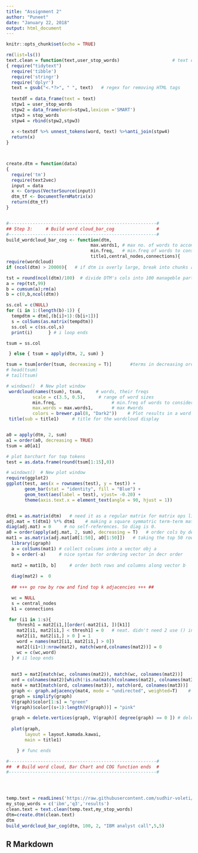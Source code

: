 ---
title: "Assignment 2"
author: "Puneet"
date: "January 22, 2018"
output: html_document
---

```{r setup, include=FALSE}
knitr::opts_chunk$set(echo = TRUE)
```
```{r}
rm(list=ls())  
text.clean = function(text,user_stop_words)                    # text data
{ require("tidytext")
  require('tibble')
  require('stringr')
  require('dplyr')
  text = gsub("<.*?>", " ", text) 	# regex for removing HTML tags
  
  textdf = data_frame(text = text)    
  stpw1 = user_stop_words
  stpw2 = data_frame(word=stpw1,lexicon ='SMART')
  stpw3 = stop_words
  stpw4 = rbind(stpw2,stpw3)
     
  x <-textdf %>% unnest_tokens(word, text) %>%anti_join(stpw4)
  return(x)  
}



create.dtm = function(data)
{
  require('tm')
  require(text2vec)
  input = data
  x <- Corpus(VectorSource(input))
  dtm_tf <- DocumentTermMatrix(x)
  return(dtm_tf) 
}


#--------------------------------------------------------#
## Step 3:     # Build word cloud_bar_cog                #
#--------------------------------------------------------#
build_wordcloud_bar_cog <- function(dtm, 
                                max.words1, # max no. of words to accommodate
                                min.freq,   # min.freq of words to consider
                                title1,central_nodes,connections){        # write within double quotes
require(wordcloud)
if (ncol(dtm) > 20000){   # if dtm is overly large, break into chunks and solve

tst = round(ncol(dtm)/100)  # divide DTM's cols into 100 manageble parts
a = rep(tst,99)
b = cumsum(a);rm(a)
b = c(0,b,ncol(dtm))

ss.col = c(NULL)
for (i in 1:(length(b)-1)) {
  tempdtm = dtm[,(b[i]+1):(b[i+1])]
  s = colSums(as.matrix(tempdtm))
  ss.col = c(ss.col,s)
  print(i)      } # i loop ends

tsum = ss.col

 } else { tsum = apply(dtm, 2, sum) }

tsum = tsum[order(tsum, decreasing = T)]       #terms in decreasing order of freq
# head(tsum)
# tail(tsum)

# windows()  # New plot window
 wordcloud(names(tsum), tsum,     # words, their freqs 
          scale = c(3.5, 0.5),     # range of word sizes
          min.freq,                     # min.freq of words to consider
          max.words = max.words1,       # max #words
          colors = brewer.pal(8, "Dark2"))    # Plot results in a word cloud 
 title(sub = title1)     # title for the wordcloud display


a0 = apply(dtm, 2, sum)
a1 = order(a0, decreasing = TRUE)
tsum = a0[a1]

# plot barchart for top tokens
test = as.data.frame(round(tsum[1:15],0))

# windows()  # New plot window
require(ggplot2)
ggplot(test, aes(x = rownames(test), y = test)) + 
       geom_bar(stat = "identity", fill = "Blue") +
       geom_text(aes(label = test), vjust= -0.20) + 
       theme(axis.text.x = element_text(angle = 90, hjust = 1))


dtm1 = as.matrix(dtm)   # need it as a regular matrix for matrix ops like %*% to apply
adj.mat = t(dtm1) %*% dtm1    # making a square symmatric term-term matrix 
diag(adj.mat) = 0     # no self-references. So diag is 0.
a0 = order(apply(adj.mat, 2, sum), decreasing = T)   # order cols by descending colSum
mat1 = as.matrix(adj.mat[a0[1:50], a0[1:50]])   # taking the top 50 rows and cols only
  library(igraph)
  a = colSums(mat1) # collect colsums into a vector obj a
  b = order(-a)     # nice syntax for ordering vector in decr order  
  
  mat2 = mat1[b, b]     # order both rows and columns along vector b
  
  diag(mat2) =  0
  
  ## +++ go row by row and find top k adjacencies +++ ##

  wc = NULL
  s = central_nodes
  k1 = connections

 for (i1 in 1:s){ 
    thresh1 = mat2[i1,][order(-mat2[i1, ])[k1]]
    mat2[i1, mat2[i1,] < thresh1] = 0   # neat. didn't need 2 use () in the subset here.
    mat2[i1, mat2[i1,] > 0 ] = 1
    word = names(mat2[i1, mat2[i1,] > 0])
    mat2[(i1+1):nrow(mat2), match(word,colnames(mat2))] = 0
    wc = c(wc,word)
  } # i1 loop ends
  
  
  mat3 = mat2[match(wc, colnames(mat2)), match(wc, colnames(mat2))]
  ord = colnames(mat2)[which(!is.na(match(colnames(mat2), colnames(mat3))))]  # removed any NAs from the list
  mat4 = mat3[match(ord, colnames(mat3)), match(ord, colnames(mat3))]
  graph <- graph.adjacency(mat4, mode = "undirected", weighted=T)    # Create Network object
  graph = simplify(graph) 
  V(graph)$color[1:s] = "green"
  V(graph)$color[(s+1):length(V(graph))] = "pink"

  graph = delete.vertices(graph, V(graph)[ degree(graph) == 0 ]) # delete singletons?
  
  plot(graph, 
       layout = layout.kamada.kawai, 
       main = title1)

    } # func ends

#--------------------------------------------------------#
##  # Build word cloud, Bar Chart and COG function ends  #
#--------------------------------------------------------#




temp.text = readLines('https://raw.githubusercontent.com/sudhir-voleti/sample-data-sets/master/International%20Business%20Machines%20(IBM)%20Q3%202016%20Results%20-%20Earnings%20Call%20Transcript.txt') 
my_stop_words = c('ibm','q3','results')
clean.text = text.clean(temp.text,my_stop_words) 
dtm=create.dtm(clean.text)
dtm
build_wordcloud_bar_cog(dtm, 100, 2, "IBM analyst call",5,5) 
```

## R Markdown